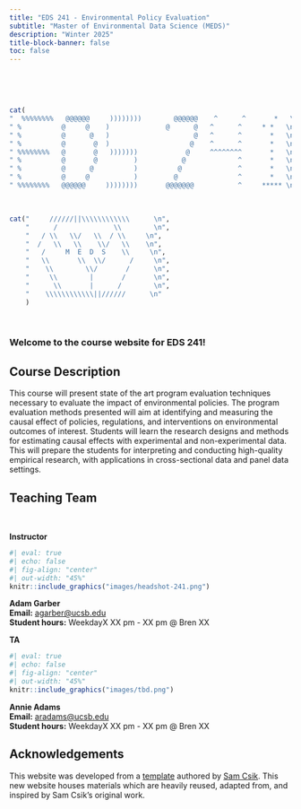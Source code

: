 ```yaml
---
title: "EDS 241 - Environmental Policy Evaluation"
subtitle: "Master of Environmental Data Science (MEDS)"
description: "Winter 2025"
title-block-banner: false
toc: false
---
```


<br>

<br>

::: {.center-text}

```r
cat(
"  %%%%%%%%   @@@@@@     ))))))))        @@@@@@    ^      ^       *   \n",
" %          @     @    )              @      @   ^      ^     * *   \n",
" %          @      @   )                     @   ^      ^       *   \n",
" %          @       @  )                    @    ^      ^       *   \n",
" %%%%%%%%   @       @   )))))))            @     ^^^^^^^^       *   \n",
" %          @       @         )           @             ^       *   \n",
" %          @      @          )          @              ^       *   \n",
" %          @     @           )         @               ^       *   \n",
" %%%%%%%%   @@@@@@     ))))))))       @@@@@@@           ^     ***** \n")
```

<br>

```r
cat("     //////||\\\\\\\\\\\\      \n",
    "      /              \\        \n",
    "   / \\   \\/   \\  / \\     \n",
    "  /   \\   \\    \\/   \\    \n",
    "   /     M  E  D  S    \\     \n",
    "   \\       \\  \\/      /     \n",
    "    \\        \\/       /      \n",
    "     \\        |       /       \n",
    "      \\       |      /        \n",
    "    \\\\\\\\\\\\||//////      \n"
    )
```

:::

<br>

::: {.callout-tip}

### Welcome to the course website for EDS 241!

:::

## Course Description

This course will present state of the art program evaluation techniques necessary to evaluate the impact of environmental policies. The program evaluation methods presented will aim at identifying and measuring the causal effect of policies, regulations, and interventions on environmental outcomes of interest. Students will learn the research designs and methods for estimating causal effects with experimental and non-experimental data. This will prepare the students for interpreting and conducting high-quality empirical research, with applications in cross-sectional data and panel data settings.

## Teaching Team

<br>

<!-- Create responsive grid with two columns, which stack vertically when browser window is made smaller (or when viewed on a mobile device) -->

::: {.grid}

<!-- Left-hand column -->
::: {.g-col-12 .g-col-md-6}
::: {.center-text .body-text-l}
**Instructor**
:::
```r
#| eval: true 
#| echo: false
#| fig-align: "center"
#| out-width: "45%" 
knitr::include_graphics("images/headshot-241.png")
```
::: {.center-text}
[**Adam Garber**]{.teal-text}  
**Email:** [agarber@ucsb.edu](mailto::agarber@ucsb.edu)  
**Student hours:** WeekdayX XX pm - XX pm @ Bren XX
:::
:::

<!-- Right-hand column -->
::: {.g-col-12 .g-col-md-6}
::: {.center-text .body-text-l}
**TA**
:::
```r
#| eval: true 
#| echo: false
#| fig-align: "center"
#| out-width: "45%" 
knitr::include_graphics("images/tbd.png")
```
::: {.center-text}
[**Annie Adams**]{.teal-text}  
**Email:** [aradams@ucsb.edu](mailto::aradams@ucsb.edu)   
**Student hours:** WeekdayX XX pm - XX pm @ Bren XX
:::
:::

:::

## Acknowledgements

This website was developed from a [template](https://github.com/UCSB-MEDS/EDS-website-template?tab=readme-ov-file) authored by [Sam Csik](samanthacsik.github.io). This new website houses materials which are heavily reused, adapted from, and inspired by Sam Csik's original work.





